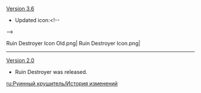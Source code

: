 {{Change History/Header}}
[[Version 3.6]]
* Updated icon:<!--
--><gallery>
Ruin Destroyer Icon Old.png|{{Color|Old}}
Ruin Destroyer Icon.png|{{Color|New}}
</gallery>
----
[[Version 2.0]]
* Ruin Destroyer was released.
<noinclude>


[[ru:Руинный крушитель/История изменений]]
</noinclude>